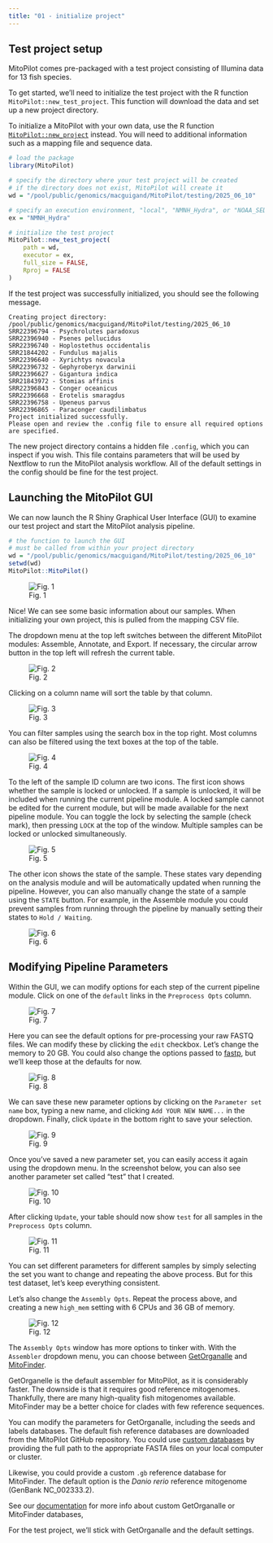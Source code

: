 ```yaml
---
title: "01 - initialize project"
---
```


## Test project setup

MitoPilot comes pre-packaged with a test project consisting of Illumina data for 13 fish species. 

To get started, we'll need to initialize the test project with the R function `MitoPilot::new_test_project`. This function will download the data and set up a new project directory.

::: {.callout-note}
To initialize a MitoPilot with your own data, use the R function [`MitoPilot::new_project`](https://smithsonian.github.io/MitoPilot/reference/new_project.html) instead. You will need to additional information such as a mapping file and sequence data.
:::

```r
# load the package
library(MitoPilot)

# specify the directory where your test project will be created
# if the directory does not exist, MitoPilot will create it
wd = "/pool/public/genomics/macguigand/MitoPilot/testing/2025_06_10"

# specify an execution environment, "local", "NMNH_Hydra", or "NOAA_SEDNA"
ex = "NMNH_Hydra"

# initialize the test project
MitoPilot::new_test_project(
    path = wd,
    executor = ex,
    full_size = FALSE,
    Rproj = FALSE
)
```

If the test project was successfully initialized, you should see the following message.

```
Creating project directory: /pool/public/genomics/macguigand/MitoPilot/testing/2025_06_10
SRR22396794 - Psychrolutes paradoxus
SRR22396940 - Psenes pellucidus
SRR22396740 - Hoplostethus occidentalis
SRR21844202 - Fundulus majalis
SRR22396640 - Xyrichtys novacula
SRR22396732 - Gephyroberyx darwinii
SRR22396627 - Gigantura indica
SRR21843972 - Stomias affinis
SRR22396843 - Conger oceanicus
SRR22396668 - Erotelis smaragdus
SRR22396758 - Upeneus parvus
SRR22396865 - Paraconger caudilimbatus
Project initialized successfully.
Please open and review the .config file to ensure all required options are specified.
```

The new project directory contains a hidden file `.config`, which you can inspect if you wish. This file contains parameters that will be used by Nextflow to run the MitoPilot analysis workflow. All of the default settings in the config should be fine for the test project.

## Launching the MitoPilot GUI

We can now launch the R Shiny Graphical User Interface (GUI) to examine our test project and start the MitoPilot analysis pipeline.

```r
# the function to launch the GUI 
# must be called from within your project directory
wd = "/pool/public/genomics/macguigand/MitoPilot/testing/2025_06_10"
setwd(wd)
MitoPilot::MitoPilot()
```
![Fig. 1](/images/01.png)


Nice! We can see some basic information about our samples. When initializing your own project, this is pulled from the mapping CSV file.

The dropdown menu at the top left switches between the different MitoPilot modules: Assemble, Annotate, and Export. If necessary, the circular arrow button in the top left will refresh the current table.

![Fig. 2](/images/02.png)

Clicking on a column name will sort the table by that column. 

![Fig. 3](/images/03.png)

You can filter samples using the search box in the top right. Most columns can also be filtered using the text boxes at the top of the table.

![Fig. 4](/images/04.png)

To the left of the sample ID column are two icons. The first icon shows whether the sample is locked or unlocked. If a sample is unlocked, it will be included when running the current pipeline module. A locked sample cannot be edited for the current module, but will be made available for the next pipeline module. You can toggle the lock by selecting the sample (check mark), then pressing `LOCK` at the top of the window. Multiple samples can be locked or unlocked simultaneously.

![Fig. 5](/images/05.png)

The other icon shows the state of the sample. These states vary depending on the analysis module and will be automatically updated when running the pipeline. However, you can also manually change the state of a sample using the `STATE` button. For example, in the Assemble module you could prevent samples from running through the pipeline by manually setting their states to `Hold / Waiting`.

![Fig. 6](/images/06.png)

## Modifying Pipeline Parameters

Within the GUI, we can modify options for each step of the current pipeline module. Click on one of the `default` links in the `Preprocess Opts` column.

![Fig. 7](/images/07.png)

Here you can see the default options for pre-processing your raw FASTQ files. We can modify these by clicking the `edit` checkbox. Let's change the memory to 20 GB. You could also change the options passed to [fastp](https://github.com/OpenGene/fastp), but we'll keep those at the defaults for now.

![Fig. 8](/images/08.png)

We can save these new parameter options by clicking on the `Parameter set name` box, typing a new name, and clicking  `Add YOUR NEW NAME...` in the dropdown. Finally, click `Update` in the bottom right to save your selection.

![Fig. 9](/images/09.png)

Once you've saved a new parameter set, you can easily access it again using the dropdown menu. In the screenshot below, you can also see another parameter set called "test" that I created.

![Fig. 10](/images/10.png)

After clicking `Update`, your table should now show `test` for all samples in the `Preprocess Opts` column.

![Fig. 11](/images/11.png)

You can set different parameters for different samples by simply selecting the set you want to change and repeating the above process. But for this test dataset, let's keep everything consistent.

Let's also change the `Assembly Opts`. Repeat the process above, and creating a new `high_mem` setting with 6 CPUs and 36 GB of memory.

![Fig. 12](/images/12.png)

The `Assembly Opts` window has more options to tinker with. With the `Assembler` dropdown menu, you can choose between [GetOrganalle](https://github.com/Kinggerm/GetOrganelle) and [MitoFinder](https://github.com/RemiAllio/MitoFinder). 

GetOrganelle is the default assembler for MitoPilot, as it is considerably faster. The downside is that it requires good reference mitogenomes. Thankfully, there are many high-quality fish mitogenomes available. MitoFinder may be a better choice for clades with few reference sequences.

You can modify the parameters for GetOrganalle, including the seeds and labels databases. The default fish reference databases are downloaded from the MitoPilot GitHub repository. You could use [custom databases](https://smithsonian.github.io/MitoPilot/articles/custom_dbs.html) by providing the full path to the appropriate FASTA files on your local computer or cluster. 

Likewise, you could provide a custom `.gb` reference database for MitoFinder. The default option is the *Danio rerio* reference mitogenome (GenBank NC_002333.2).

See our [documentation](https://smithsonian.github.io/MitoPilot/articles/custom_dbs.html) for more info about custom GetOrganalle or MitoFinder databases, 

For the test project, we'll stick with GetOrganalle and the default settings.
